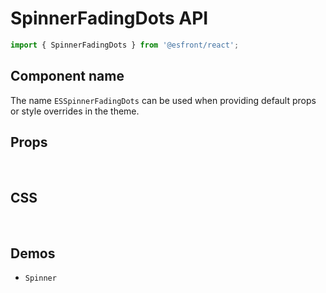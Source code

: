 
<Meta title="Components API/SpinnerFadingDots" />

# SpinnerFadingDots API

```js
import { SpinnerFadingDots } from '@esfront/react';
```

## Component name

The name `ESSpinnerFadingDots` can be used when providing default props or style overrides in the theme.

## Props

<TableInterface variant="props" name="SpinnerFadingDotsProps" />

<br />

## CSS

<TableInterface variant="css" name="SpinnerFadingDotsClasses" />

<br />

## Demos

<ul>
  <li>
    <LinkTo kind="components-spinner" story="demo">
      <code>Spinner</code>
    </LinkTo>
  </li>
</ul>

